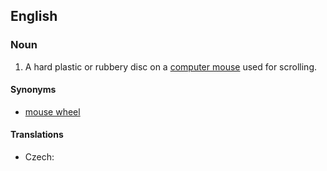 ==English==
{{wikipedia}}
===Noun===
{{en-noun}}

# {{computing}} A hard plastic or rubbery disc on a [[computer mouse]] used for scrolling.

====Synonyms====

* [[mouse wheel]]

====Translations====
{{trans-top|disc used for scrolling}}
* Czech: {{t-|cs|skrolovací kolečko|n}}
{{trans-mid}}
{{trans-bottom}}
